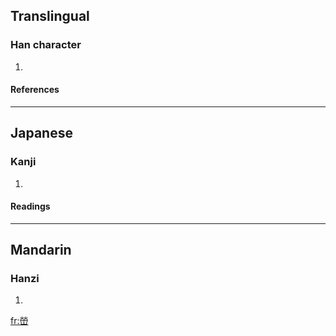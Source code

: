==Translingual==
===Han character===
{{Han char|rn=46|rad=山|as=10|sn=13|four=|canj=火火月山 (FFBU)}}
# {{defn|Han|sort=山10}}
====References====
{{Han ref|kx=0317.160|dkj=08337|dj=0617.370|hdz=10792.070|uh=5D64|ud=23908}}
----
==Japanese==
===Kanji===
{{ja-kanji|grade=|rs=山10}}
# {{defn|Japanese}} 
====Readings====
{{ja-readings|on=[[けい]] (kei), [[ぎょう]] (gyō), [[こう]] (kō), [[えい]] (ei), [[よう]] (yō)|kun=[[やまのふかいさま]] (yamanofukaisama)}}
----
==Mandarin==
===Hanzi===
{{cmn-hanzi|pin=[[hóng]] ([[hong2]])|wg=hung<sup>2</sup>}}
# {{defn|Mandarin}}

[[fr:嵤]]
